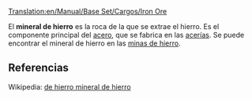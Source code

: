 [[Translation:en/Manual/Base Set/Cargos/Iron Ore]]

{{es/Carga| carga  = Mineral de hierro
| imagen = en/IronOre.png
| producida =[[es/Manual/Base Set/Industries/Mina de hierro|Mina de hierro]]
| aceptada  =[[es/Manual/Base Set/Industries/Acería|Acería]]
}}

El '''mineral de hierro''' es la roca de la que se extrae el hierro. Es el componente principal del [[es/Manual/Base Set/Cargos/Acero|acero]], que se fabrica en las [[es/Manual/Base Set/Industries/Acería|acerías]]. Se puede encontrar el mineral de hierro en las [[es/Manual/Base Set/Industries/Mina de hierro|minas de hierro]].

==Referencias==
Wikipedia: [https://www.wikipedia.org/wiki/es:mineral de hierro mineral de hierro]